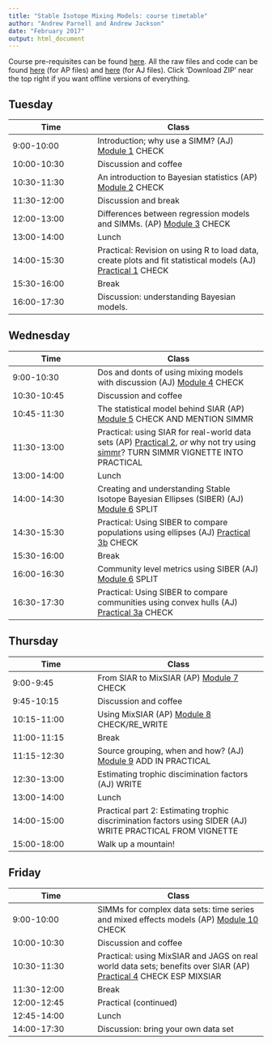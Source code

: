 ```yaml
---
title: "Stable Isotope Mixing Models: course timetable"
author: "Andrew Parnell and Andrew Jackson"
date: "February 2017"
output: html_document
---
```


Course pre-requisites can be found [here](https://rawgit.com/andrewcparnell/simms_course/master/Prerequisites.html). All the raw files and code can be found [here](https://github.com/andrewcparnell/simms_course) (for AP files) and [here](https://github.com/AndrewLJackson/SIAR-examples-and-queries) (for AJ files). Click 'Download ZIP' near the top right if you want offline versions of everything. 

## Tuesday

Time  | Class
------------- | --------------------------
9:00-10:00 | Introduction; why use a SIMM? (AJ) [Module 1](https://rawgit.com/andrewljackson/SIAR-examples-and-queries/master/learning-resources/intro-why-use-a-SIMM.html) CHECK
10:00-10:30 | Discussion and coffee 
10:30-11:30 | An introduction to Bayesian statistics (AP) [Module 2](https://rawgit.com/andrewcparnell/simms_course/master/ap_notes/mod_2_intro_bayes/module_2_introbayes.html) CHECK
11:30-12:00 | Discussion and break 
12:00-13:00 | Differences between regression models and SIMMs. (AP) [Module 3](https://rawgit.com/andrewcparnell/simms_course/master/ap_notes/mod_3_reg_and_simms/module_3_reg_and_simms.html) CHECK
13:00-14:00 | Lunch
14:00-15:30 | Practical: Revision on using R to load data, create plots and fit statistical models (AJ) [Practical 1](https://rawgit.com/andrewljackson/SIAR-examples-and-queries/master/learning-resources/monday-practical.html) CHECK
15:30-16:00 | Break 
16:00-17:30 | Discussion: understanding Bayesian models.

## Wednesday

Time  | Class
------------- | --------------------------
9:00-10:30 | Dos and donts of using mixing models with discussion (AJ) [Module 4](https://rawgit.com/andrewljackson/SIAR-examples-and-queries/master/learning-resources/siar-dos-and-donts.html) CHECK
10:30-10:45 | Discussion and coffee 
10:45-11:30 | The statistical model behind SIAR (AP) [Module 5](https://rawgit.com/andrewcparnell/simms_course/master/ap_notes/mod_5_siar_stats/module_5_siar_stats.html) CHECK AND MENTION SIMMR
11:30-13:00 | Practical: using SIAR for real-world data sets (AP) [Practical 2](https://rawgit.com/andrewcparnell/simms_course/master/ap_notes/prac_2_using_siar/prac_2_using_siar.html), _or_ why not try using [simmr](https://rawgit.com/andrewcparnell/simmr/master/vignettes/simmr.html)?  TURN SIMMR VIGNETTE INTO PRACTICAL
13:00-14:00 | Lunch 
14:00-14:30 | Creating and understanding Stable Isotope Bayesian Ellipses (SIBER) (AJ) [Module 6](https://rawgit.com/andrewljackson/SIAR-examples-and-queries/master/learning-resources/siber-intro.html) SPLIT
14:30-15:30 | Practical: Using SIBER to compare populations using ellipses (AJ) [Practical 3b](https://rawgit.com/andrewljackson/SIAR-examples-and-queries/master/learning-resources/siber-comparing-populations.html) CHECK
15:30-16:00 | Break
16:00-16:30 | Community level metrics using SIBER (AJ) [Module 6](https://rawgit.com/andrewljackson/SIAR-examples-and-queries/master/learning-resources/siber-intro.html) SPLIT
16:30-17:30 | Practical: Using SIBER to compare communities using convex hulls (AJ) [Practical 3a](https://rawgit.com/andrewljackson/SIAR-examples-and-queries/master/learning-resources/siber-comparing-communities.html) CHECK

## Thursday

Time  | Class
------------- | --------------------------
9:00-9:45 | From SIAR to MixSIAR (AP) [Module 7](https://rawgit.com/andrewcparnell/simms_course/master/ap_notes/mod_7_siar_mixsiar/module_7_siar_mixsiar.html) CHECK
9:45-10:15 | Discussion and coffee 
10:15-11:00 | Using MixSIAR (AP) [Module 8](https://rawgit.com/andrewcparnell/simms_course/master/ap_notes/mod_8_complex_simms/module_8_using_mixsiar.html) CHECK/RE_WRITE
11:00-11:15 | Break 
11:15-12:30 | Source grouping, when and how? (AJ) [Module 9](https://github.com/AndrewLJackson/SIAR-examples-and-queries/blob/master/siar-mixing-models/source_aggregation.r) ADD IN PRACTICAL 
12:30-13:00 | Estimating trophic discimination factors (AJ) WRITE 
13:00-14:00 | Lunch 
14:00-15:00 | Practical part 2: Estimating trophic discrimination factors using SIDER (AJ) WRITE PRACTICAL FROM VIGNETTE
15:00-18:00 | Walk up a mountain!

## Friday

Time  | Class
------------- | --------------------------
9:00-10:00 | SIMMs for complex data sets: time series and mixed effects models (AP) [Module 10](https://rawgit.com/andrewcparnell/simms_course/master/ap_notes/mod_10_complex_simms/module_10_complex_SIMMs.html) CHECK
10:00-10:30 | Discussion and coffee
10:30-11:30 | Practical: using MixSIAR and JAGS on real world data sets; benefits over SIAR (AP) [Practical 4](https://rawgit.com/andrewcparnell/simms_course/master/ap_notes/prac_4_mixsiar_and_jags/prac_4_mixsiar_and_jags.html) CHECK ESP MIXSIAR
11:30-12:00 | Break 
12:00-12:45 | Practical (continued)
12:45-14:00 | Lunch
14:00-17:30 | Discussion: bring your own data set


